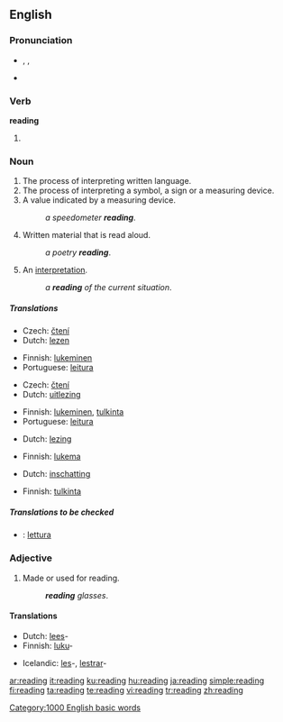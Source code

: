 {{see|Reading}}
{{wikipedia|reading (disambiguation)}}
==English==
{{rank|broke|waiting|political|774|reading|German|seven|notice}}

===Pronunciation===
* {{enPR|rēd'ĭng}}, {{IPA|/ˈriːdɪŋ/}}, {{SAMPA|/"ri:dIN/}}
* {{audio|en-us-reading.ogg|Audio (US)}}
*: {{rhymes|iːdɪŋ}}

===Verb===
'''reading'''

# {{present participle of|[[read]]}}

===Noun===
{{wikipedia}}
{{en-noun|s|-}}

# The process of interpreting written language.
# The process of interpreting a symbol, a sign or a measuring device.
# A value indicated by a measuring device.
#: ''a speedometer '''reading'''''.
# Written material that is read aloud.
#: ''a poetry '''reading'''''.
# An [[interpretation]].
#: ''a '''reading''' of the current situation''.

=====Translations=====
{{trans-top|the process of interpreting written language}}
* Czech: [[čtení]] {{n}}
* Dutch: [[lezen]] {{n}}
{{trans-mid}}
* Finnish: [[lukeminen]]
* Portuguese: [[leitura]]
{{trans-bottom}}

{{trans-top|the process of interpreting a symbol}}
* Czech: [[čtení]] {{n}}
* Dutch: [[uitlezing]] {{f}}
{{trans-mid}}
* Finnish: [[lukeminen]], [[tulkinta]]
* Portuguese: [[leitura]]
{{trans-bottom}}

{{trans-top|a value indicated by a measuring device}}
* Dutch: [[lezing]] {{f}}
{{trans-mid}}
* Finnish: [[lukema]]
{{trans-bottom}}

{{trans-top|written material that is read aloud}}
* Dutch: [[inschatting]] {{f}}
{{trans-mid}}
{{trans-bottom}}

{{trans-top|an interpretation}}
* Finnish: [[tulkinta]]
{{trans-mid}}
{{trans-bottom}}

=====Translations to be checked=====
{{checktrans}}
* {{ttbc|Italian}}: [[lettura]] {{f}}

===Adjective===
{{en-adj|-}}

# Made or used for reading.
#: '''''reading''' glasses''.

====Translations====
{{trans-top|made or used for reading}}
* Dutch: [[lees]]-
* Finnish: [[luku]]-
{{trans-mid}}
* Icelandic: [[les]]-, [[lestrar]]-
{{trans-bottom}}

[[Category:1000 English basic words]]

[[ar:reading]]
[[it:reading]]
[[ku:reading]]
[[hu:reading]]
[[ja:reading]]
[[simple:reading]]
[[fi:reading]]
[[ta:reading]]
[[te:reading]]
[[vi:reading]]
[[tr:reading]]
[[zh:reading]]